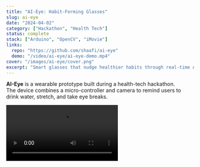 ---
title: "AI-Eye: Habit-Forming Glasses"
slug: ai-eye
date: "2024-04-02"
category: ["Hackathon", "Health Tech"]
status: complete
stack: ["Arduino", "OpenCV", "iMovie"]
links:
  repo: "https://github.com/shaafi/ai-eye"
  demo: "/video/ai-eye/ai-eye-demo.mp4"
cover: "/images/ai-eye/cover.png"
excerpt: "Smart glasses that nudge healthier habits through real-time AI prompts."
---

**AI-Eye** is a wearable prototype built during a health-tech hackathon.  
The device combines a micro-controller and camera to remind users to drink water, stretch, and take eye breaks.

<video
  controls
  src="/video/ai-eye/ai-eye-demo.mp4"
  className="w-full rounded-lg mt-4"
/>
